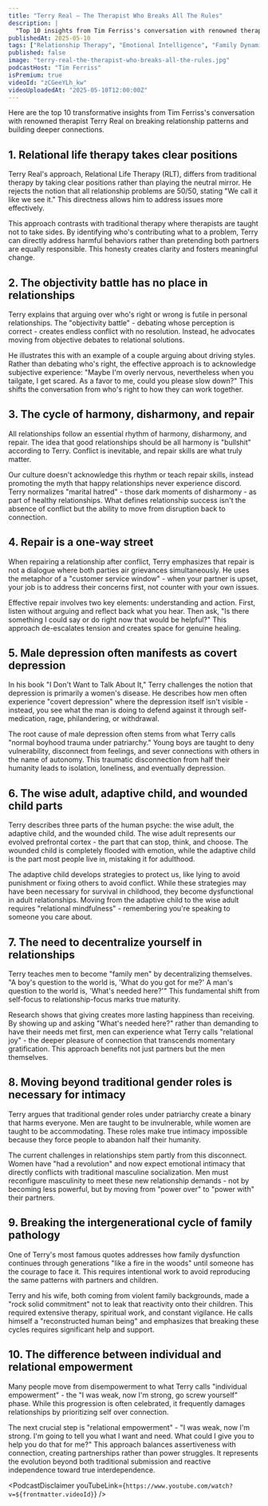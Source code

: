 ```yaml
---
title: "Terry Real — The Therapist Who Breaks All The Rules"
description: |
  "Top 10 insights from Tim Ferriss's conversation with renowned therapist Terry Real on breaking relationship patterns and building deeper connections."
publishedAt: 2025-05-10
tags: ["Relationship Therapy", "Emotional Intelligence", "Family Dynamics"]
published: false
image: "terry-real-the-therapist-who-breaks-all-the-rules.jpg"
podcastHost: "Tim Ferriss"
isPremium: true
videoId: "zCGeeYLh_kw"
videoUploadedAt: "2025-05-10T12:00:00Z"
---
```



<PodcastSummaryPageLayout frontmatter={frontmatter}>

Here are the top 10 transformative insights from Tim Ferriss's conversation with renowned therapist Terry Real on breaking relationship patterns and building deeper connections.

## 1. Relational life therapy takes clear positions

Terry Real's approach, Relational Life Therapy (RLT), differs from traditional therapy by taking clear positions rather than playing the neutral mirror. He rejects the notion that all relationship problems are 50/50, stating "We call it like we see it." This directness allows him to address issues more effectively.

This approach contrasts with traditional therapy where therapists are taught not to take sides. By identifying who's contributing what to a problem, Terry can directly address harmful behaviors rather than pretending both partners are equally responsible. This honesty creates clarity and fosters meaningful change.

## 2. The objectivity battle has no place in relationships

Terry explains that arguing over who's right or wrong is futile in personal relationships. The "objectivity battle" - debating whose perception is correct - creates endless conflict with no resolution. Instead, he advocates moving from objective debates to relational solutions.

He illustrates this with an example of a couple arguing about driving styles. Rather than debating who's right, the effective approach is to acknowledge subjective experience: "Maybe I'm overly nervous, nevertheless when you tailgate, I get scared. As a favor to me, could you please slow down?" This shifts the conversation from who's right to how they can work together.

## 3. The cycle of harmony, disharmony, and repair

All relationships follow an essential rhythm of harmony, disharmony, and repair. The idea that good relationships should be all harmony is "bullshit" according to Terry. Conflict is inevitable, and repair skills are what truly matter.

Our culture doesn't acknowledge this rhythm or teach repair skills, instead promoting the myth that happy relationships never experience discord. Terry normalizes "marital hatred" - those dark moments of disharmony - as part of healthy relationships. What defines relationship success isn't the absence of conflict but the ability to move from disruption back to connection.

## 4. Repair is a one-way street

When repairing a relationship after conflict, Terry emphasizes that repair is not a dialogue where both parties air grievances simultaneously. He uses the metaphor of a "customer service window" - when your partner is upset, your job is to address their concerns first, not counter with your own issues.

Effective repair involves two key elements: understanding and action. First, listen without arguing and reflect back what you hear. Then ask, "Is there something I could say or do right now that would be helpful?" This approach de-escalates tension and creates space for genuine healing.

## 5. Male depression often manifests as covert depression

In his book "I Don't Want to Talk About It," Terry challenges the notion that depression is primarily a women's disease. He describes how men often experience "covert depression" where the depression itself isn't visible - instead, you see what the man is doing to defend against it through self-medication, rage, philandering, or withdrawal.

The root cause of male depression often stems from what Terry calls "normal boyhood trauma under patriarchy." Young boys are taught to deny vulnerability, disconnect from feelings, and sever connections with others in the name of autonomy. This traumatic disconnection from half their humanity leads to isolation, loneliness, and eventually depression.

## 6. The wise adult, adaptive child, and wounded child parts

Terry describes three parts of the human psyche: the wise adult, the adaptive child, and the wounded child. The wise adult represents our evolved prefrontal cortex - the part that can stop, think, and choose. The wounded child is completely flooded with emotion, while the adaptive child is the part most people live in, mistaking it for adulthood.

The adaptive child develops strategies to protect us, like lying to avoid punishment or fixing others to avoid conflict. While these strategies may have been necessary for survival in childhood, they become dysfunctional in adult relationships. Moving from the adaptive child to the wise adult requires "relational mindfulness" - remembering you're speaking to someone you care about.

## 7. The need to decentralize yourself in relationships

Terry teaches men to become "family men" by decentralizing themselves. "A boy's question to the world is, 'What do you got for me?' A man's question to the world is, 'What's needed here?'" This fundamental shift from self-focus to relationship-focus marks true maturity.

Research shows that giving creates more lasting happiness than receiving. By showing up and asking "What's needed here?" rather than demanding to have their needs met first, men can experience what Terry calls "relational joy" - the deeper pleasure of connection that transcends momentary gratification. This approach benefits not just partners but the men themselves.

## 8. Moving beyond traditional gender roles is necessary for intimacy

Terry argues that traditional gender roles under patriarchy create a binary that harms everyone. Men are taught to be invulnerable, while women are taught to be accommodating. These roles make true intimacy impossible because they force people to abandon half their humanity.

The current challenges in relationships stem partly from this disconnect. Women have "had a revolution" and now expect emotional intimacy that directly conflicts with traditional masculine socialization. Men must reconfigure masculinity to meet these new relationship demands - not by becoming less powerful, but by moving from "power over" to "power with" their partners.

## 9. Breaking the intergenerational cycle of family pathology

One of Terry's most famous quotes addresses how family dysfunction continues through generations "like a fire in the woods" until someone has the courage to face it. This requires intentional work to avoid reproducing the same patterns with partners and children.

Terry and his wife, both coming from violent family backgrounds, made a "rock solid commitment" not to leak that reactivity onto their children. This required extensive therapy, spiritual work, and constant vigilance. He calls himself a "reconstructed human being" and emphasizes that breaking these cycles requires significant help and support.

## 10. The difference between individual and relational empowerment

Many people move from disempowerment to what Terry calls "individual empowerment" - the "I was weak, now I'm strong, go screw yourself" phase. While this progression is often celebrated, it frequently damages relationships by prioritizing self over connection.

The next crucial step is "relational empowerment" - "I was weak, now I'm strong. I'm going to tell you what I want and need. What could I give you to help you do that for me?" This approach balances assertiveness with connection, creating partnerships rather than power struggles. It represents the evolution beyond both traditional submission and reactive independence toward true interdependence.

<PodcastDisclaimer
  youTubeLink={`https://www.youtube.com/watch?v=${frontmatter.videoId}`}
/>

</PodcastSummaryPageLayout>
